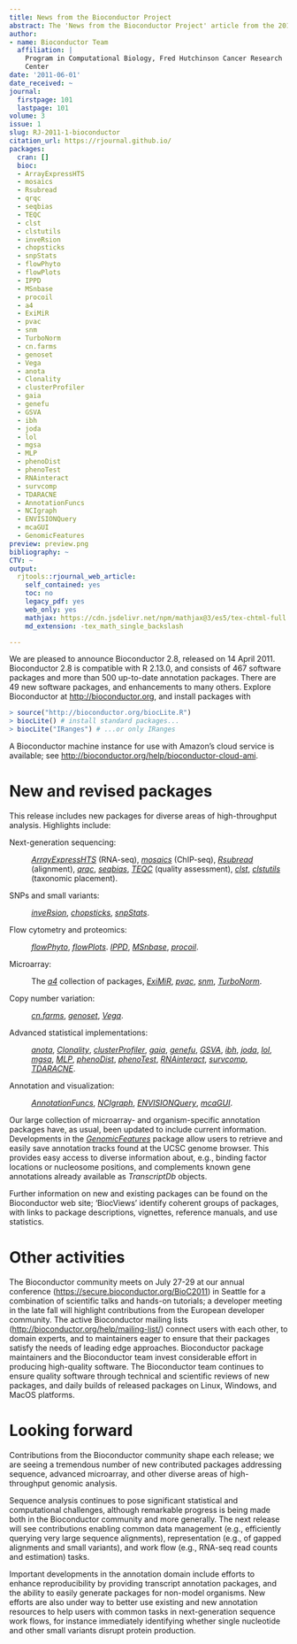 ```yaml
---
title: News from the Bioconductor Project
abstract: The 'News from the Bioconductor Project' article from the 2011-1 issue.
author:
- name: Bioconductor Team
  affiliation: |
    Program in Computational Biology, Fred Hutchinson Cancer Research
    Center
date: '2011-06-01'
date_received: ~
journal:
  firstpage: 101
  lastpage: 101
volume: 3
issue: 1
slug: RJ-2011-1-bioconductor
citation_url: https://rjournal.github.io/
packages:
  cran: []
  bioc:
  - ArrayExpressHTS
  - mosaics
  - Rsubread
  - qrqc
  - seqbias
  - TEQC
  - clst
  - clstutils
  - inveRsion
  - chopsticks
  - snpStats
  - flowPhyto
  - flowPlots
  - IPPD
  - MSnbase
  - procoil
  - a4
  - ExiMiR
  - pvac
  - snm
  - TurboNorm
  - cn.farms
  - genoset
  - Vega
  - anota
  - Clonality
  - clusterProfiler
  - gaia
  - genefu
  - GSVA
  - ibh
  - joda
  - lol
  - mgsa
  - MLP
  - phenoDist
  - phenoTest
  - RNAinteract
  - survcomp
  - TDARACNE
  - AnnotationFuncs
  - NCIgraph
  - ENVISIONQuery
  - mcaGUI
  - GenomicFeatures
preview: preview.png
bibliography: ~
CTV: ~
output:
  rjtools::rjournal_web_article:
    self_contained: yes
    toc: no
    legacy_pdf: yes
    web_only: yes
    mathjax: https://cdn.jsdelivr.net/npm/mathjax@3/es5/tex-chtml-full.js
    md_extension: -tex_math_single_backslash

---
```


::: article
We are pleased to announce Bioconductor 2.8, released on 14 April 2011.
Bioconductor 2.8 is compatible with R 2.13.0, and consists of 467
software packages and more than 500 up-to-date annotation packages.
There are 49 new software packages, and enhancements to many others.
Explore Bioconductor at <http://bioconductor.org>, and install packages
with

``` r
> source("http://bioconductor.org/biocLite.R")
> biocLite() # install standard packages...
> biocLite("IRanges") # ...or only IRanges
```

A Bioconductor machine instance for use with Amazon's cloud service is
available; see <http://bioconductor.org/help/bioconductor-cloud-ami>.

# New and revised packages

This release includes new packages for diverse areas of high-throughput
analysis. Highlights include:

Next-generation sequencing:

:   [*ArrayExpressHTS*](https://www.bioconductor.org/packages/release/bioc/html/ArrayExpressHTS.html)
    (RNA-seq),
    [*mosaics*](https://www.bioconductor.org/packages/release/bioc/html/mosaics.html)
    (ChIP-seq),
    [*Rsubread*](https://www.bioconductor.org/packages/release/bioc/html/Rsubread.html)
    (alignment),
    [*qrqc*](https://www.bioconductor.org/packages/release/bioc/html/qrqc.html),
    [*seqbias*](https://www.bioconductor.org/packages/release/bioc/html/seqbias.html),
    [*TEQC*](https://www.bioconductor.org/packages/release/bioc/html/TEQC.html)
    (quality assessment),
    [*clst*](https://www.bioconductor.org/packages/release/bioc/html/clst.html),
    [*clstutils*](https://www.bioconductor.org/packages/release/bioc/html/clstutils.html)
    (taxonomic placement).

SNPs and small variants:

:   [*inveRsion*](https://www.bioconductor.org/packages/release/bioc/html/inveRsion.html),
    [*chopsticks*](https://www.bioconductor.org/packages/release/bioc/html/chopsticks.html),
    [*snpStats*](https://www.bioconductor.org/packages/release/bioc/html/snpStats.html).

Flow cytometry and proteomics:

:   [*flowPhyto*](https://www.bioconductor.org/packages/release/bioc/html/flowPhyto.html),
    [*flowPlots*](https://www.bioconductor.org/packages/release/bioc/html/flowPlots.html).
    [*IPPD*](https://www.bioconductor.org/packages/release/bioc/html/IPPD.html),
    [*MSnbase*](https://www.bioconductor.org/packages/release/bioc/html/MSnbase.html),
    [*procoil*](https://www.bioconductor.org/packages/release/bioc/html/procoil.html).

Microarray:

:   The
    [*a4*](https://www.bioconductor.org/packages/release/bioc/html/a4.html)
    collection of packages,
    [*ExiMiR*](https://www.bioconductor.org/packages/release/bioc/html/ExiMiR.html),
    [*pvac*](https://www.bioconductor.org/packages/release/bioc/html/pvac.html),
    [*snm*](https://www.bioconductor.org/packages/release/bioc/html/snm.html),
    [*TurboNorm*](https://www.bioconductor.org/packages/release/bioc/html/TurboNorm.html).

Copy number variation:

:   [*cn.farms*](https://www.bioconductor.org/packages/release/bioc/html/cn.farms.html),
    [*genoset*](https://www.bioconductor.org/packages/release/bioc/html/genoset.html),
    [*Vega*](https://www.bioconductor.org/packages/release/bioc/html/Vega.html).

Advanced statistical implementations:

:   [*anota*](https://www.bioconductor.org/packages/release/bioc/html/anota.html),
    [*Clonality*](https://www.bioconductor.org/packages/release/bioc/html/Clonality.html),
    [*clusterProfiler*](https://www.bioconductor.org/packages/release/bioc/html/clusterProfiler.html),
    [*gaia*](https://www.bioconductor.org/packages/release/bioc/html/gaia.html),
    [*genefu*](https://www.bioconductor.org/packages/release/bioc/html/genefu.html),
    [*GSVA*](https://www.bioconductor.org/packages/release/bioc/html/GSVA.html),
    [*ibh*](https://www.bioconductor.org/packages/release/bioc/html/ibh.html),
    [*joda*](https://www.bioconductor.org/packages/release/bioc/html/joda.html),
    [*lol*](https://www.bioconductor.org/packages/release/bioc/html/lol.html),
    [*mgsa*](https://www.bioconductor.org/packages/release/bioc/html/mgsa.html),
    [*MLP*](https://www.bioconductor.org/packages/release/bioc/html/MLP.html),
    [*phenoDist*](https://www.bioconductor.org/packages/release/bioc/html/phenoDist.html),
    [*phenoTest*](https://www.bioconductor.org/packages/release/bioc/html/phenoTest.html),
    [*RNAinteract*](https://www.bioconductor.org/packages/release/bioc/html/RNAinteract.html),
    [*survcomp*](https://www.bioconductor.org/packages/release/bioc/html/survcomp.html),
    [*TDARACNE*](https://www.bioconductor.org/packages/release/bioc/html/TDARACNE.html).

Annotation and visualization:

:   [*AnnotationFuncs*](https://www.bioconductor.org/packages/release/bioc/html/AnnotationFuncs.html),
    [*NCIgraph*](https://www.bioconductor.org/packages/release/bioc/html/NCIgraph.html),
    [*ENVISIONQuery*](https://www.bioconductor.org/packages/release/bioc/html/ENVISIONQuery.html),
    [*mcaGUI*](https://www.bioconductor.org/packages/release/bioc/html/mcaGUI.html).

Our large collection of microarray- and organism-specific annotation
packages have, as usual, been updated to include current information.
Developments in the
[*GenomicFeatures*](https://www.bioconductor.org/packages/release/bioc/html/GenomicFeatures.html)
package allow users to retrieve and easily save annotation tracks found
at the UCSC genome browser. This provides easy access to diverse
information about, e.g., binding factor locations or nucleosome
positions, and complements known gene annotations already available as
*TranscriptDb* objects.

Further information on new and existing packages can be found on the
Bioconductor web site; 'BiocViews' identify coherent groups of packages,
with links to package descriptions, vignettes, reference manuals, and
use statistics.

# Other activities

The Bioconductor community meets on July 27-29 at our annual conference
(<https://secure.bioconductor.org/BioC2011>) in Seattle for a
combination of scientific talks and hands-on tutorials; a developer
meeting in the late fall will highlight contributions from the European
developer community. The active Bioconductor mailing lists
(<http://bioconductor.org/help/mailing-list/>) connect users with each
other, to domain experts, and to maintainers eager to ensure that their
packages satisfy the needs of leading edge approaches. Bioconductor
package maintainers and the Bioconductor team invest considerable effort
in producing high-quality software. The Bioconductor team continues to
ensure quality software through technical and scientific reviews of new
packages, and daily builds of released packages on Linux, Windows, and
MacOS platforms.

# Looking forward

Contributions from the Bioconductor community shape each release; we are
seeing a tremendous number of new contributed packages addressing
sequence, advanced microarray, and other diverse areas of
high-throughput genomic analysis.

Sequence analysis continues to pose significant statistical and
computational challenges, although remarkable progress is being made
both in the Bioconductor community and more generally. The next release
will see contributions enabling common data management (e.g.,
efficiently querying very large sequence alignments), representation
(e.g., of gapped alignments and small variants), and work flow (e.g.,
RNA-seq read counts and estimation) tasks.

Important developments in the annotation domain include efforts to
enhance reproducibility by providing transcript annotation packages, and
the ability to easily generate packages for non-model organisms. New
efforts are also under way to better use existing and new annotation
resources to help users with common tasks in next-generation sequence
work flows, for instance immediately identifying whether single
nucleotide and other small variants disrupt protein production.
:::
